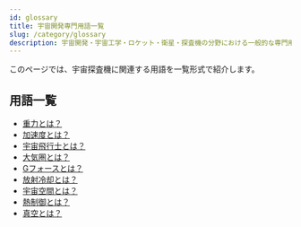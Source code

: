 ```yaml
---
id: glossary
title: 宇宙開発専門用語一覧
slug: /category/glossary
description: 宇宙開発・宇宙工学・ロケット・衛星・探査機の分野における一般的な専門用語の一覧です．意味・定義・概要・説明ページへと移ることができます．
---
```



<Head>
  <script type="application/ld+json">
    {`{
      "@context": "https://schema.org",
      "@type": "DefinedTerm",
      "name": "宇宙開発専門用語一覧",
      "inDefinedTermSet": "https://space-dev-terms.pages.dev",
      "termCode": "category/glossary",
      "description": "宇宙開発・宇宙工学・ロケット・衛星・探査機の分野における一般的な専門用語の一覧です．意味・定義・概要・説明ページへと移ることができます．",
      "url": "https://space-dev-terms.pages.dev/docs/category/glossary"
    }`}
  </script>
</Head>

このページでは、宇宙探査機に関連する用語を一覧形式で紹介します。

## 用語一覧

- [重力とは？](/docs/glossary/gravity)
- [加速度とは？](/docs/glossary/acceleration)
- [宇宙飛行士とは？](/docs/glossary/astronaut)
- [大気圏とは？](/docs/glossary/atmosphere)
- [Gフォースとは？](/docs/glossary/g-force)
- [放射冷却とは？](/docs/glossary/radiative-cooling)
- [宇宙空間とは？](/docs/glossary/space)
- [熱制御とは？](/docs/glossary/thermal-control)
- [真空とは？](/docs/glossary/vacuum)